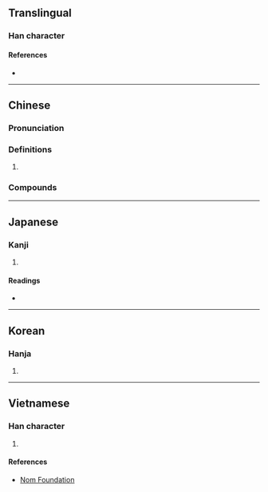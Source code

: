 {{character info}}
==Translingual==

===Han character===
{{Han char|rn=30|rad=口|as=19|sn=22|four=64086|canj=RHUC|ids=⿰口贊}}

====References====
* {{Han ref|kx=0215.160|dkj=04634|dj=0438.150|hdz=10708.050|uh=56CB|ud=22219|bh=F6D9|bd=63193}}

----

==Chinese==
{{zh-forms|alt=𡂐,囐}}

===Pronunciation===
{{zh-pron
|m=zàn,zá
|m-s=
|dg=
|c=zaan3
|c-t=
|g=
|h=pfs=
|j=
|mb=
|md=
|mn=
|mn-t=
|w=
|x=
|mc=y
|oc=y
|cat=a,v
}}

===Definitions===
{{zh-hanzi}}

# {{rfdef|zh}}

===Compounds===
{{zh-der|嘈囋|傲囋}}

----

==Japanese==

===Kanji===
{{ja-kanji|grade=|rs=口19}}

# {{rfdef|ja|sort=口19}}

====Readings====
* {{ja-readings|on=さつ,ざち|kun=こえ}}

----

==Korean==

===Hanja===
{{ko-hanja|hangeul=[[찰]], [[찬]]|rv=chal, chan|mr=ch'al, ch'an}}

# {{rfdef|ko|sort=口19}}

----

==Vietnamese==

===Han character===
{{vi-readings|reading=toản|rs=口19}}

# {{rfdef|vi|sort=口19}}

====References====
* [http://nomfoundation.org/common/nom_details.php?codepoint=56cb Nom Foundation]